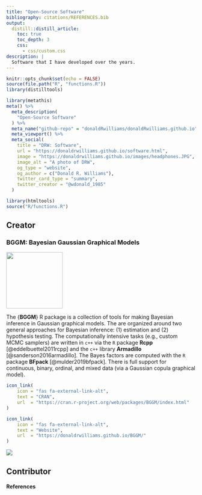 ```yaml
---
title: "Open-Source Software"
bibliography: citations/REFERENCES.bib
output:
  distill::distill_article:
    toc: true
    toc_depth: 3
    css:
      - css/custom.css
description: |
  Software that I have developed over the years.
---
```


```r
knitr::opts_chunk$set(echo = FALSE)
source(file.path("R", "functions.R"))
library(distilltools)
```

```r
library(metathis)
meta() %>%
  meta_description(
    "Open-Source Software"
  ) %>%
  meta_name("github-repo" = "donaldRwilliams/donaldRwilliams.github.io") %>%
  meta_viewport() %>%
  meta_social(
    title = "DRW: Software",
    url = "https://donaldrwilliams.github.io/software.html",
    image = "https://donaldrwilliams.github.io/images/headphones.JPG",
    image_alt = "A photo of DRW",
    og_type = "website",
    og_author = c("Donald R. Williams"),
    twitter_card_type = "summary",
    twitter_creator = "@wdonald_1985"
  )
```

```r
library(htmltools)
source("R/functions.R")
```

## Creator


### BGGM: Bayesian Gaussian Graphical Models
:::float-left

<img src="images/bggm_hex.jpg" width="150px">


The {**BGGM**} R package is a collection of tools for making Bayesian 
inference in Gaussian graphical models. The are organized around two general approaches for Bayesian inference: (1) estimation and (2) hypothesis testing. The computationally intensive tasks (e.g., custom MCMC samplers) are written in `c++` via the `R` package **Rcpp** [@eddelbuettel2011rcpp] and the `c++` library **Armadillo** [@sanderson2016armadillo]. The Bayes factors are computed with the `R` package **BFpack** [@mulder2019bfpack].  There is full support for continuous, binary, ordinal,
and mixed data (via a Gaussian copula graphical model).
 

```r
icon_link(
    icon = "fas fa-external-link-alt",
    text = "CRAN",
    url  = "https://cran.r-project.org/web/packages/BGGM/index.html"
)

icon_link(
    icon = "fas fa-external-link-alt",
    text = "Website",
    url  = "https://donaldrwilliams.github.io/BGGM/"
)

```

![](http://cranlogs.r-pkg.org/badges/grand-total/BGGM?color=b05a5a) 
:::

<!--   -->








## Contributor


#### References

<!-- ```{r} -->
<!-- create_proj_card( -->
<!--   img_src = "images/bggm_hex.jpg", -->
<!--   url = "https://github.com/donaldRwilliams/BGGM", -->
<!--   title = "{BGGM}", -->
<!--   text = "The {BGGM} R package is a collection of tools for Bayesian  -->
<!--   Gaussian graphical modeling.", -->
<!--   text2 = NULL -->
<!-- ) -->
<!-- ``` -->


<!-- ```{r, echo=FALSE} -->
<!-- icon_link( -->
<!--     icon = "ai ai-google-scholar", -->
<!--     text = "Downloads", -->
<!--     url  = "http://cranlogs.r-pkg.org/badges/grand-total/BGGM" -->
<!-- ) -->
<!-- ``` -->
<!-- ## Contributor -->